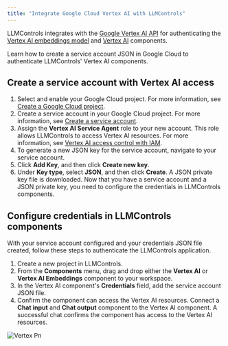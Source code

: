 ```yaml
---
title: "Integrate Google Cloud Vertex AI with LLMControls"
---
```


LLMControls integrates with the [Google Vertex AI API](https://console.cloud.google.com/marketplace/product/google/aiplatform.googleapis.com) for authenticating the [Vertex AI embeddings model](https://devrel.mintlify.app/Components/Embeddings#vertexai-embeddings) and [Vertex AI](https://devrel.mintlify.app/Components/Models#vertexai) components.

Learn how to create a service account JSON in Google Cloud to authenticate LLMControls' Vertex AI components.

## **Create a service account with Vertex AI access**

1. Select and enable your Google Cloud project. For more information, see [Create a Google Cloud project](https://developers.google.com/workspace/guides/create-project).
2. Create a service account in your Google Cloud project. For more information, see [Create a service account](https://developers.google.com/workspace/guides/create-credentials#service-account).
3. Assign the **Vertex AI Service Agent** role to your new account. This role allows LLMControls to access Vertex AI resources. For more information, see [Vertex AI access control with IAM](https://cloud.google.com/vertex-ai/docs/general/access-control).
4. To generate a new JSON key for the service account, navigate to your service account.
5. Click **Add Key**, and then click **Create new key**.
6. Under **Key type**, select **JSON**, and then click **Create**. A JSON private key file is downloaded. Now that you have a service account and a JSON private key, you need to configure the credentials in LLMControls components.

## **Configure credentials in LLMControls components**

With your service account configured and your credentials JSON file created, follow these steps to authenticate the LLMControls application.

1. Create a new project in LLMControls.
2. From the **Components** menu, drag and drop either the **Vertex AI** or **Vertex AI Embeddings** component to your workspace.
3. In the Vertex AI component's **Credentials** field, add the service account JSON file.
4. Confirm the component can access the Vertex AI resources. Connect a **Chat input** and **Chat output** component to the Vertex AI component. A successful chat confirms the component has access to the Vertex AI resources.

![Vertex Pn](/images/vertex.png)